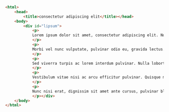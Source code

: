 ```html  title="static-dir-list/static/boy/工作/index.html"
<html>
    <head>
        <title>consectetur adipiscing elit</title></head>
    <body>
        <div id="lipsum">
            <p>
            Lorem ipsum dolor sit amet, consectetur adipiscing elit. Nulla magna risus, dignissim eu egestas ut, tempor in nulla. Phasellus eleifend at nibh quis congue. Etiam vulputate tortor nec magna iaculis, non aliquet dui volutpat. Nulla eleifend, justo nec vestibulum porta, libero turpis egestas massa, et dictum quam lacus vitae quam. Vivamus accumsan auctor urna et posuere. Aliquam venenatis diam vel purus consectetur dignissim. In ultrices in arcu ac mattis. Aliquam vitae auctor eros. Duis vel magna at purus iaculis tristique. Maecenas eget arcu ex.
            </p>
            <p>
            Morbi vel nunc vulputate, pulvinar odio eu, gravida lectus. Integer pharetra congue bibendum. Donec pharetra sem in leo commodo sagittis. Morbi nisi libero, tempus et metus at, dictum aliquam dui. Morbi bibendum orci nisi. Integer volutpat arcu ipsum, id placerat augue tincidunt non. Aenean vel nibh justo. Mauris convallis et enim ultrices feugiat. Praesent porta varius tellus sed suscipit. Mauris rutrum risus lorem, vitae maximus risus pharetra ut. Nunc enim augue, lacinia vel nulla vitae, convallis tincidunt ex. Fusce a quam nec est vulputate ultricies at sed massa. Integer in ex in dolor volutpat gravida eget quis lorem. Donec commodo in ligula nec malesuada. Aenean imperdiet justo a eros porta, nec mattis metus sagittis. Ut pharetra fringilla massa.
            </p>
            <p>
            Sed viverra turpis ac lorem interdum pulvinar. Nulla lobortis facilisis luctus. In consequat lorem a velit dignissim, lacinia tristique metus finibus. Nunc varius vitae magna non varius. Lorem ipsum dolor sit amet, consectetur adipiscing elit. In sed placerat ex. In lacus mauris, aliquet id nulla eget, pellentesque ultrices felis. Aenean risus orci, sodales ac turpis ut, volutpat congue libero. Nullam facilisis diam ut nisl blandit, a posuere turpis varius. Phasellus consectetur pharetra ultricies. Aenean luctus ex justo, ac convallis sem eleifend eleifend. Nullam imperdiet velit eu lectus mollis sagittis.
            </p>
            <p>
            Vestibulum vitae nisi ac arcu efficitur pulvinar. Quisque maximus ac dui vitae luctus. Sed eget consequat nisi. In pharetra lectus non nibh mollis auctor. Ut efficitur nisi id mi aliquam, at gravida augue hendrerit. Suspendisse sodales metus urna. Curabitur placerat quam dui, ut varius ipsum cursus eget. Curabitur sollicitudin fermentum orci at varius. Cras sed elementum justo.
            </p>
            <p>
            Nunc nisi erat, dignissim sit amet ante cursus, pulvinar blandit est. Fusce ornare tortor id purus gravida, quis pharetra mi pellentesque. Suspendisse laoreet tincidunt lacus, non sollicitudin nibh ultrices sit amet. Fusce molestie leo arcu, a malesuada odio volutpat a. Fusce ut dui facilisis, molestie velit nec, eleifend orci. Donec tincidunt velit eget varius cursus. Suspendisse vitae ex tellus. Integer et erat eget ligula pretium tincidunt. Phasellus viverra odio quis faucibus hendrerit.
            </p></div>
    </body>
</html>
```